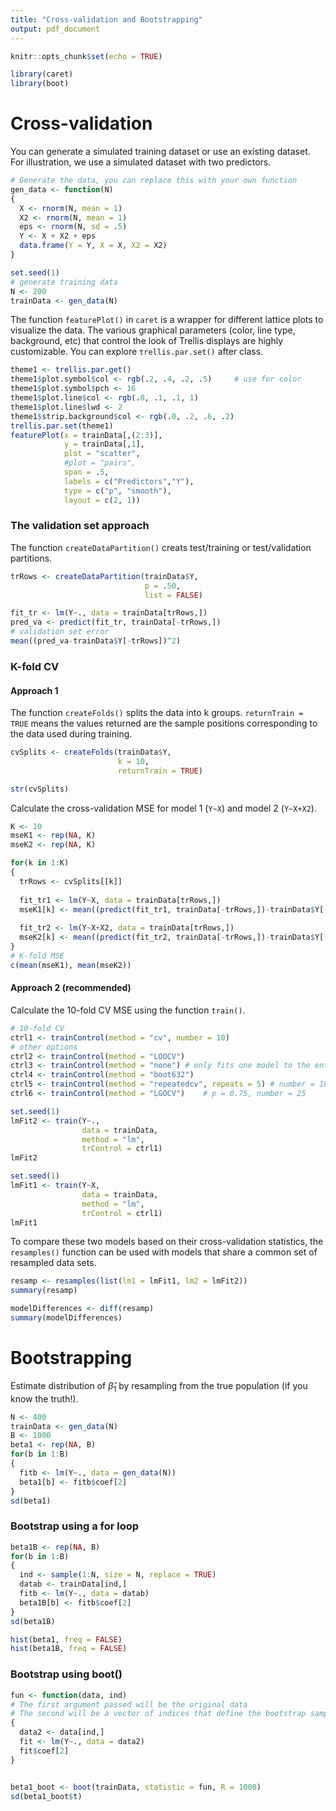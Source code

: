 ```yaml
---
title: "Cross-validation and Bootstrapping"
output: pdf_document
---
```


```r
knitr::opts_chunk$set(echo = TRUE)
```

```r
library(caret)
library(boot)
```

# Cross-validation
You can generate a simulated training dataset or use an existing dataset. For illustration, we use a simulated dataset with two predictors.
```r
# Generate the data, you can replace this with your own function
gen_data <- function(N)
{
  X <- rnorm(N, mean = 1)
  X2 <- rnorm(N, mean = 1)
  eps <- rnorm(N, sd = .5)
  Y <- X + X2 + eps
  data.frame(Y = Y, X = X, X2 = X2)
}

set.seed(1)
# generate training data
N <- 200
trainData <- gen_data(N)
```

The function `featurePlot()` in `caret` is a wrapper for different lattice plots to visualize the data. The various graphical parameters (color, line type, background, etc) that control the look of Trellis displays are highly customizable. You can explore `trellis.par.set()` after class.

```r
theme1 <- trellis.par.get()
theme1$plot.symbol$col <- rgb(.2, .4, .2, .5)     # use for color
theme1$plot.symbol$pch <- 16
theme1$plot.line$col <- rgb(.8, .1, .1, 1)
theme1$plot.line$lwd <- 2
theme1$strip.background$col <- rgb(.0, .2, .6, .2)
trellis.par.set(theme1)
featurePlot(x = trainData[,(2:3)], 
            y = trainData[,1], 
            plot = "scatter", 
            #plot = "pairs", 
            span = .5, 
            labels = c("Predictors","Y"),
            type = c("p", "smooth"),
            layout = c(2, 1))
```

### The validation set approach
The function `createDataPartition()` creats test/training or test/validation partitions.
```r
trRows <- createDataPartition(trainData$Y,
                              p = .50,
                              list = FALSE)

fit_tr <- lm(Y~., data = trainData[trRows,])
pred_va <- predict(fit_tr, trainData[-trRows,])
# validation set error
mean((pred_va-trainData$Y[-trRows])^2)
```

### K-fold CV
#### Approach 1
The function `createFolds()` splits the data into k groups. `returnTrain = TRUE` means the values returned are the sample positions corresponding to the data used during training.

```r
cvSplits <- createFolds(trainData$Y, 
                        k = 10, 
                        returnTrain = TRUE)

str(cvSplits)
```
Calculate the cross-validation MSE for model 1 (`Y~X`) and model 2 (`Y~X+X2`).
```r
K <- 10
mseK1 <- rep(NA, K)
mseK2 <- rep(NA, K)

for(k in 1:K)
{
  trRows <- cvSplits[[k]]
  
  fit_tr1 <- lm(Y~X, data = trainData[trRows,])
  mseK1[k] <- mean((predict(fit_tr1, trainData[-trRows,])-trainData$Y[-trRows])^2)
  
  fit_tr2 <- lm(Y~X+X2, data = trainData[trRows,])
  mseK2[k] <- mean((predict(fit_tr2, trainData[-trRows,])-trainData$Y[-trRows])^2)
}
# K-fold MSE
c(mean(mseK1), mean(mseK2))
```

#### Approach 2 (recommended)
Calculate the 10-fold CV MSE using the function `train()`.

```r
# 10-fold CV
ctrl1 <- trainControl(method = "cv", number = 10)
# other options
ctrl2 <- trainControl(method = "LOOCV")
ctrl3 <- trainControl(method = "none") # only fits one model to the entire training set
ctrl4 <- trainControl(method = "boot632")
ctrl5 <- trainControl(method = "repeatedcv", repeats = 5) # number = 10
ctrl6 <- trainControl(method = "LGOCV")    # p = 0.75, number = 25

set.seed(1)
lmFit2 <- train(Y~., 
                data = trainData, 
                method = "lm", 
                trControl = ctrl1)
lmFit2

set.seed(1)
lmFit1 <- train(Y~X, 
                data = trainData,
                method = "lm", 
                trControl = ctrl1)
lmFit1
```
To compare these two models based on their cross-validation statistics, the `resamples()` function can be used with models that share a common set of resampled data sets.
```r
resamp <- resamples(list(lm1 = lmFit1, lm2 = lmFit2))
summary(resamp)
```

```r
modelDifferences <- diff(resamp)
summary(modelDifferences)
```


# Bootstrapping
Estimate distribution of $\widehat{\beta}_{1}$ by resampling from the true population (if you know the truth!).
```r
N <- 400
trainData <- gen_data(N)
B <- 1000
beta1 <- rep(NA, B)
for(b in 1:B)
{
  fitb <- lm(Y~., data = gen_data(N))
  beta1[b] <- fitb$coef[2]
}
sd(beta1)
```



### Bootstrap using a for loop
```r
beta1B <- rep(NA, B)
for(b in 1:B)
{
  ind <- sample(1:N, size = N, replace = TRUE)
  datab <- trainData[ind,]
  fitb <- lm(Y~., data = datab)
  beta1B[b] <- fitb$coef[2]
}
sd(beta1B)
```

```r
hist(beta1, freq = FALSE)
hist(beta1B, freq = FALSE)
```

### Bootstrap using boot()
```r
fun <- function(data, ind) 
# The first argument passed will be the original data
# The second will be a vector of indices that define the bootstrap sample
{
  data2 <- data[ind,]
  fit <- lm(Y~., data = data2)
  fit$coef[2]
}


beta1_boot <- boot(trainData, statistic = fun, R = 1000)
sd(beta1_boot$t)
```




